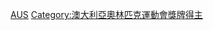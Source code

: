 {{Commonscat|Olympic silver medalists for Australia}}

[[Category:奥林匹克运动会银牌得主|AUS]]
[[Category:澳大利亞奧林匹克運動會獎牌得主|Category:澳大利亞奧林匹克運動會獎牌得主]]